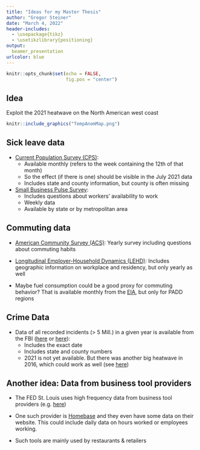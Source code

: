 ```yaml
---
title: "Ideas for my Master Thesis"
author: "Gregor Steiner"
date: "March 4, 2022"
header-includes: 
  - \usepackage{tikz}
  - \usetikzlibrary{positioning}
output:
  beamer_presentation
urlcolor: blue
---
```


```r
knitr::opts_chunk$set(echo = FALSE,
                      fig.pos = "center")
```

## Idea

Exploit the 2021 heatwave on the North American west coast


```r
knitr::include_graphics("TempAnomMap.png")
```



## Sick leave data

* [Current Population Survey (CPS)](https://www.census.gov/data/datasets/time-series/demo/cps/cps-basic.html):
  + Available monthly (refers to the week containing the 12th of that month)
  + So the effect (if there is one) should be visible in the July 2021 data
  + Includes state and county information, but county is often missing

* [Small Business Pulse Survey](https://www.census.gov/data/experimental-data-products/small-business-pulse-survey.html):
  + Includes questions about workers' availability to work
  + Weekly data
  + Available by state or by metropolitan area

## Commuting data
* [American Community Survey (ACS)](https://data.census.gov/cedsci/table?q=ACS%20commuting&g=0100000US%240500000&tid=ACSST1Y2019.S0802): Yearly survey including questions about commuting habits

* [Longitudinal Employer-Household Dynamics (LEHD)](https://lehd.ces.census.gov/data/): Includes geographic information on workplace and residency, but only yearly as well

* Maybe fuel consumption could be a good proxy for commuting behavior? That is available monthly from the [EIA](https://www.eia.gov/opendata/qb.php?category=401685), but only for PADD regions

## Crime Data
* Data of all recorded incidents (> 5 Mill.) in a given year is available from the FBI ([here](https://www.icpsr.umich.edu/web/NACJD/series/128?start=0&SERIESQ=128&ARCHIVE=NACJD&PUBLISH_STATUS=PUBLISHED&sort=DATEUPDATED%20desc&rows=50) or [here](https://crime-data-explorer.app.cloud.gov/pages/downloads)):
  + Includes the exact date
  + Includes state and county numbers
  + 2021 is not yet available. But there was another big heatwave in 2016, which could work as well (see [here](https://www.climate.gov/news-features/event-tracker/scorching-heat-bakes-southwest-mid-june-2016))


## Another idea: Data from business tool providers

* The FED St. Louis uses high frequency data from business tool providers (e.g. [here](https://research.stlouisfed.org/publications/review/2021/08/16/assessing-labor-market-conditions-using-high-frequency-data))

* One such provider is [Homebase](https://joinhomebase.com/) and they even have some data on their website. This could include daily data on hours worked or employees working.

* Such tools are mainly used by restaurants & retailers


<!-- ## Crime Identification -->

<!-- \begin{figure} -->
<!-- 	\large{\begin{tikzpicture}[% -->
<!-- 		->, -->
<!-- 		>=stealth, -->
<!-- 		node distance=1cm, -->
<!-- 		pil/.style={ -->
<!-- 			->, -->
<!-- 			thick, -->
<!-- 			shorten =2pt,} -->
<!-- 		] -->
<!-- 		\node (1) {Heat}; -->
<!-- 		\node[right=of 1] (2) {Aggression}; -->
<!-- 		\node[right=of 2] (3) {Crime}; -->
<!-- 		\node[above left = of 3] (4) {X}; -->
<!-- 		\draw [->] (1) to (2); -->
<!-- 		\draw [->] (2) to (3); -->
<!-- 		\draw [->] (4) to (2); -->
<!-- 		\draw [->] (4) to (3); -->
<!-- 	\end{tikzpicture}} -->

<!-- 	\caption{Causal effect of heat on crimes with some confounders X} -->
<!-- \end{figure} -->



